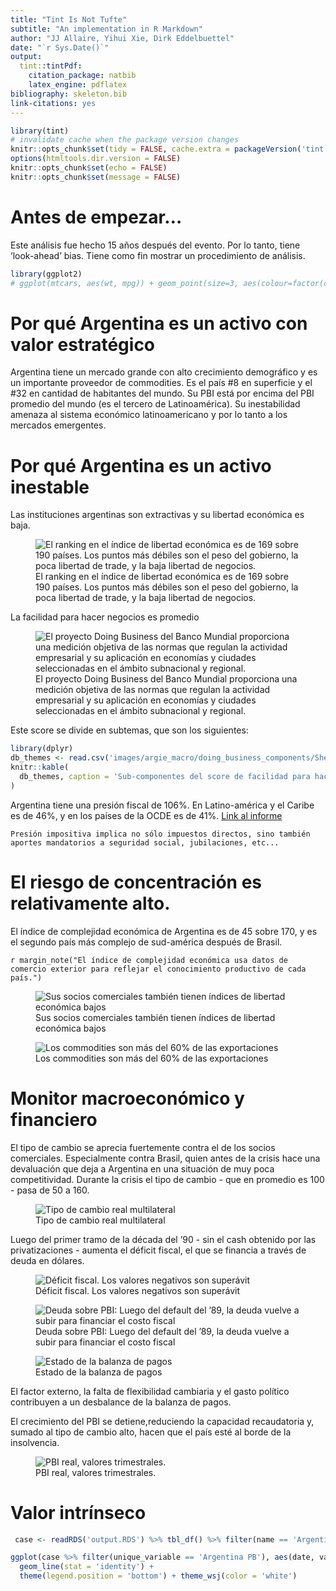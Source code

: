```yaml
---
title: "Tint Is Not Tufte"
subtitle: "An implementation in R Markdown"
author: "JJ Allaire, Yihui Xie, Dirk Eddelbuettel"
date: "`r Sys.Date()`"
output:
  tint::tintPdf: 
    citation_package: natbib
    latex_engine: pdflatex
bibliography: skeleton.bib
link-citations: yes
---
```


```r
library(tint)
# invalidate cache when the package version changes
knitr::opts_chunk$set(tidy = FALSE, cache.extra = packageVersion('tint'))
options(htmltools.dir.version = FALSE)
knitr::opts_chunk$set(echo = FALSE)
knitr::opts_chunk$set(message = FALSE)

```

# Antes de empezar...
Este análisis fue hecho 15 años después del evento. Por lo tanto, tiene 'look-ahead' bias. Tiene como fin mostrar un procedimiento de análisis.

```r
library(ggplot2)
# ggplot(mtcars, aes(wt, mpg)) + geom_point(size=3, aes(colour=factor(cyl))) + theme(legend.position="none")

```
# Por qué Argentina es un activo con valor estratégico
Argentina tiene un mercado grande con alto crecimiento demográfico y es un importante proveedor de commodities. Es el país #8 en superficie y el #32 en cantidad de habitantes del mundo. Su PBI está por encima del PBI promedio del mundo (es el tercero de Latinoamérica). Su inestabilidad amenaza al sistema económico latinoamericano y por lo tanto a los mercados emergentes.

# Por qué Argentina es un activo inestable

Las instituciones argentinas son extractivas y su libertad económica es baja.

![El ranking en el índice de libertad económica es de 169 sobre 190 países. Los puntos más débiles son el peso del gobierno, la poca libertad de trade, y la baja libertad de negocios.](images/argie_eco_freedom.png)

La facilidad para hacer negocios es promedio

![El proyecto Doing Business del Banco Mundial proporciona una medición objetiva de las normas que regulan la actividad empresarial y su aplicación en economías y ciudades seleccionadas en el ámbito subnacional y regional.](images/argie_macro/argie_doing_business_chart.png)

Este score se divide en subtemas, que son los siguientes:

```r
library(dplyr)
db_themes <- read.csv('images/argie_macro/doing_business_components/Sheet 4-Table 1.csv')
knitr::kable(
  db_themes, caption = 'Sub-componentes del score de facilidad para hacer negocios.'
)
```

Argentina tiene una presión fiscal de 106%. En Latino-américa y el Caribe es de 46%, y en los países de la OCDE es de 41%. [Link al informe](http://espanol.doingbusiness.org/data/exploreeconomies/argentina#paying-taxes)


```marginfigure
Presión impositiva implica no sólo impuestos directos, sino también aportes mandatorios a seguridad social, jubilaciones, etc...

```

# El riesgo de concentración es relativamente alto.


El índice de complejidad económica de Argentina es de 45 sobre 170, y es el segundo país más complejo de sud-américa después de Brasil. 

`r margin_note("El índice de complejidad económica usa datos de comercio exterior para reflejar el conocimiento productivo de cada país.")`

![ Sus socios comerciales también tienen índices de libertad económica bajos](images/argie_partners.png)

![Los commodities son más del 60% de las exportaciones](images/argie_exports.png)


# Monitor macroeconómico y financiero
El tipo de cambio se aprecia fuertemente contra el de los socios comerciales. Especialmente contra Brasil, quien antes de la crisis hace una devaluación que deja a Argentina en una situación de muy poca competitividad. Durante la crisis el tipo de cambio - que en promedio es 100 - pasa de  50 a 160.

![Tipo de cambio real multilateral](images/argie_macro/real exchange rate.png)


Luego del primer tramo de la década del '90 - sin el cash obtenido por las privatizaciones - aumenta el déficit fiscal, el que se financia a través de deuda en dólares.

![Déficit fiscal. Los valores negativos son superávit](images/argie_deficit_fiscal.png)

![Deuda sobre PBI: Luego del default del '89, la deuda vuelve a subir para financiar el costo fiscal ](images/argie_macro/debt to gdp.png)


![Estado de la balanza de pagos](images/argie_macro/balance of payments evolution moving average.png)



El factor externo, la falta de flexibilidad cambiaria y el gasto político contribuyen a un desbalance de la balanza de pagos.


El crecimiento del PBI se detiene,reduciendo la capacidad recaudatoria y, sumado al tipo de cambio alto, hacen que el país esté al borde de la insolvencia.

![PBI real, valores trimestrales. ](images/argie_macro/real gdp evolution.png)

# Valor intrínseco

```r
 case <- readRDS('output.RDS') %>% tbl_df() %>% filter(name == 'Argentina')

ggplot(case %>% filter(unique_variable == 'Argentina PB'), aes(date, value)) +
  geom_line(stat = 'identity') +
  theme(legend.position = 'bottom') + theme_wsj(color = 'white')
```

